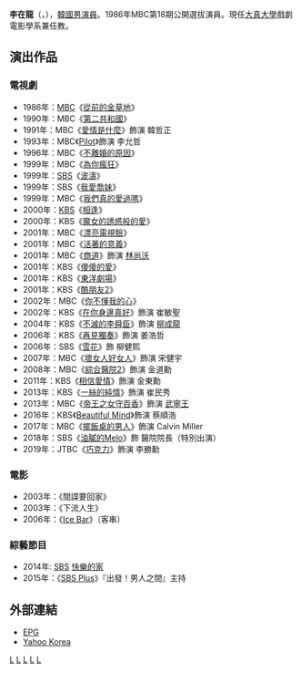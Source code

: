 {{藝人
| 姓名 = 李在龍
| 外文名 = 이재룡
| 類型 = 男演員
| 相片 = 
| 民族 = 
| 出生日期 = {{birth_date_and_age|1964|9|24}}
| 出生地 = {{KOR}}[[全羅南道|全羅南道]][[潭陽郡|潭陽郡]]{{link-ko|月山面|월산면}}
| 國籍 = {{KOR}}
| 配偶 = [[柳好貞|柳好貞]]
| 兒女 = 一子一女
| 語言 = [[韓語|韓語]]、[[英語|英語]]
| 教育程度 = [[中央大學|中央大學]]戲劇電影學[[學士|學士]]<br />[[高麗大學|高麗大學]]言論大學院[[碩士|碩士]]
| 出道日期 = 1986年
| 經紀公司 = [[SM_Entertainment|SM Entertainment]]
}}

'''李在龍'''（{{lang-ko|'''이재룡'''}}，{{bd|1964年|9月24日}}），[[韓國|韓國]][[男演員|男演員]]。1986年MBC第18期公開選拔演員。現任[[大真大學|大真大學]]戲劇電影學系兼任教。

== 演出作品 ==
=== 電視劇 ===
*1986年：[[文化廣播_(韓國)|MBC]]《[[從前的金草地|從前的金草地]]》
*1990年：MBC《[[第二共和國_(電視劇)|第二共和國]]》
*1991年：MBC《[[愛情是什麼|愛情是什麼]]》飾演 韓哲正
*1993年：MBC《[[Pilot_(電視劇)|Pilot]]》飾演 李允哲
*1996年：MBC《[[不離婚的原因|不離婚的原因]]》
*1999年：MBC《[[為你瘋狂_(電視劇)|為你瘋狂]]》
*1999年：[[SBS_(韓國)|SBS]]《[[波濤_(電視劇)|波濤]]》
*1999年：SBS《[[我愛喬妹|我愛喬妹]]》
*1999年：MBC《[[我們真的愛過嗎|我們真的愛過嗎]]》
*2000年：[[韓國放送公社|KBS]]《[[相逢_(電視劇)|相逢]]》
*2000年：KBS《[[魔女的誘惑般的愛|魔女的誘惑般的愛]]》
*2001年：MBC《[[漂亮電視臉|漂亮電視臉]]》
*2001年：MBC《[[活著的意義(電視劇)|活著的意義]]》
*2001年：MBC《[[商道|商道]]》飾演 [[林尚沃|林尚沃]]
*2001年：KBS《[[傻傻的愛|傻傻的愛]]》
*2001年：KBS《[[東洋劇場|東洋劇場]]》
*2001年：KBS《[[酷朋友2|酷朋友2]]》
*2002年：MBC《[[你不懂我的心_(電視劇)|你不懂我的心]]》
*2002年：KBS《[[在你身邊真好|在你身邊真好]]》飾演 崔敏聖
*2004年：KBS《[[不滅的李舜臣|不滅的李舜臣]]》飾演 [[柳成龍|柳成龍]]
*2006年：KBS《[[再見獨奏|再見獨奏]]》飾演 姜浩哲
*2006年：SBS《[[雪花_(韓國電視劇)|雪花]]》飾 柳健熙
*2007年：MBC《[[壞女人好女人|壞女人好女人]]》飾演 宋健宇
*2008年：MBC《[[綜合醫院2|綜合醫院2]]》飾演 金道勳
*2011年：KBS《[[相信愛情|相信愛情]]》飾演 金東勳 
*2013年：KBS《[[一絲的純情|一絲的純情]]》飾演 崔民秀
*2013年：MBC《[[帝王之女守百香|帝王之女守百香]]》飾演 [[武寧王_(百濟)|武寧王]]
*2016年：KBS《[[Beautiful_Mind|Beautiful Mind]]》飾演 蔡順浩
*2017年：MBC《[[擺飯桌的男人|擺飯桌的男人]]》飾演 Calvin Miller
*2018年：SBS《[[油膩的Melo|油膩的Melo]]》飾 醫院院長（特別出演）
*2019年：JTBC《[[巧克力_(韓國電視劇)|巧克力]]》飾演 李勝勳

=== 電影 ===
*2003年：《間諜要回家》
*2003年：《下流人生》
*2006年：《[[Ice_Bar|Ice Bar]]》（客串）

=== 綜藝節目 ===
*2014年: [[SBS_(韓國)|SBS]] [[快樂的家|快樂的家]]
*2015年：《[[SBS_Plus|SBS Plus]]》『出發！男人之間』主持

== 外部連結 ==
*[https://web.archive.org/web/20071010033612/http://epg.epg.co.kr/Star/Profile/index.asp?actor_id=154 EPG] {{ko icon}}
*[http://kr.search.yahoo.com/search?fr=kr-front_sb&KEY=&p=%C0%CC%C0%E7%B7%E6 Yahoo Korea] {{ko icon}}
{{SM Entertainment}}

[[Category:韓國電視演員|L]]
[[Category:韓國電影演員|L]]
[[Category:韓國中央大學校友|L]]
[[Category:高麗大學校友|L]]
[[Category:李姓|L]]